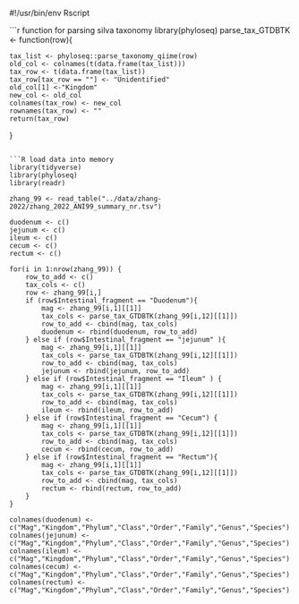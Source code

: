 #!/usr/bin/env Rscript

```r function for parsing silva taxonomy
library(phyloseq)
parse_tax_GTDBTK <- function(row){

    tax_list <- phyloseq::parse_taxonomy_qiime(row)
    old_col <- colnames(t(data.frame(tax_list)))
    tax_row <- t(data.frame(tax_list))
    tax_row[tax_row == ""] <- "Unidentified"
    old_col[1] <-"Kingdom"
    new_col <- old_col
    colnames(tax_row) <- new_col
    rownames(tax_row) <- ""
    return(tax_row)

}
```

```R load data into memory
library(tidyverse)
library(phyloseq)
library(readr)

zhang_99 <- read_table("../data/zhang-2022/zhang_2022_ANI99_summary_nr.tsv")

duodenum <- c()
jejunum <- c()
ileum <- c()
cecum <- c()
rectum <- c()

for(i in 1:nrow(zhang_99)) {
    row_to_add <- c()
    tax_cols <- c()
    row <- zhang_99[i,]
    if (row$Intestinal_fragment == "Duodenum"){
        mag <- zhang_99[i,1][[1]]
        tax_cols <- parse_tax_GTDBTK(zhang_99[i,12][[1]])
        row_to_add <- cbind(mag, tax_cols)
        duodenum <- rbind(duodenum, row_to_add)
    } else if (row$Intestinal_fragment == "jejunum" ){
        mag <- zhang_99[i,1][[1]]
        tax_cols <- parse_tax_GTDBTK(zhang_99[i,12][[1]])
        row_to_add <- cbind(mag, tax_cols)
        jejunum <- rbind(jejunum, row_to_add)
    } else if (row$Intestinal_fragment == "Ileum" ) {
        mag <- zhang_99[i,1][[1]]
        tax_cols <- parse_tax_GTDBTK(zhang_99[i,12][[1]])
        row_to_add <- cbind(mag, tax_cols)
        ileum <- rbind(ileum, row_to_add)
    } else if (row$Intestinal_fragment == "Cecum") {
        mag <- zhang_99[i,1][[1]]
        tax_cols <- parse_tax_GTDBTK(zhang_99[i,12][[1]])
        row_to_add <- cbind(mag, tax_cols)
        cecum <- rbind(cecum, row_to_add)
    } else if (row$Intestinal_fragment == "Rectum"){
        mag <- zhang_99[i,1][[1]]
        tax_cols <- parse_tax_GTDBTK(zhang_99[i,12][[1]])
        row_to_add <- cbind(mag, tax_cols)
        rectum <- rbind(rectum, row_to_add)
    }
}

colnames(duodenum) <- c("Mag","Kingdom","Phylum","Class","Order","Family","Genus","Species")
colnames(jejunum) <- c("Mag","Kingdom","Phylum","Class","Order","Family","Genus","Species")
colnames(ileum) <- c("Mag","Kingdom","Phylum","Class","Order","Family","Genus","Species")
colnames(cecum) <- c("Mag","Kingdom","Phylum","Class","Order","Family","Genus","Species")
colnames(rectum) <- c("Mag","Kingdom","Phylum","Class","Order","Family","Genus","Species")
```